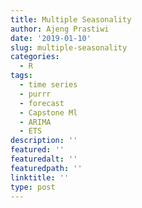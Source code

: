 ```yaml
---
title: Multiple Seasonality
author: Ajeng Prastiwi
date: '2019-01-10'
slug: multiple-seasonality
categories:
  - R
tags:
  - time series
  - purrr
  - forecast
  - Capstone Ml
  - ARIMA
  - ETS
description: ''
featured: ''
featuredalt: ''
featuredpath: ''
linktitle: ''
type: post
---
```

